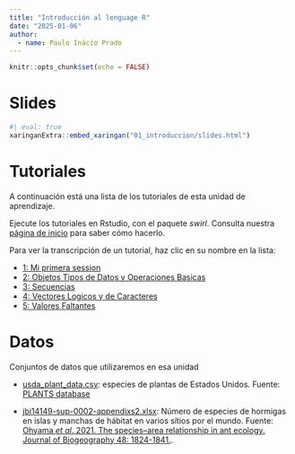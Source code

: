 ```yaml
---
title: "Introducción al lenguage R"
date: "2025-01-06" 
author:
  - name: Paulo Inácio Prado
---
```


```r
knitr::opts_chunk$set(echo = FALSE)
```

# Slides

```r
#| eval: true
xaringanExtra::embed_xaringan("01_introduccion/slides.html")
```

# Tutoriales

A continuación está una lista de los tutoriales de esta unidad de aprendizaje.

Ejecute los tutoriales en Rstudio, con el paquete *swirl*.  Consulta nuestra [página
de inicio](index.html#tutoriales) para saber cómo hacerlo.

Para ver la transcripción de un tutorial, haz clic en su nombre en la lista:

* [1: Mi primera session](Tutoriales/html/Mi_primera_session.html)
* [2: Objetos Tipos de Datos y Operaciones Basicas](Tutoriales/html/Objetos_Tipos_de_Datos_y_Operaciones_Basicas.html)
* [3: Secuencias](Tutoriales/html/Secuencias.html)
* [4: Vectores Logicos y de Caracteres](Tutoriales/html/Vectores_Logicos_y_de_Caracteres.html)
* [5: Valores Faltantes](Tutoriales/html/Valores_Faltantes.html)

# Datos

Conjuntos de datos que utilizaremos en esa unidad

* [usda_plant_data.csv](data/usda_plant_data.csv): especies de plantas de Estados Unidos. Fuente:  [PLANTS database](https://plants.usda.gov/)

* [jbi14149-sup-0002-appendixs2.xlsx](data/jbi14149-sup-0002-appendixs2.xlsx): Número de especies de hormigas en islas y manchas de hábitat en varios sítios por el mundo. Fuente: [Ohyama *et al*. 2021. The species–area relationship in ant ecology. Journal of Biogeography 48: 1824-1841.](https://onlinelibrary.wiley.com/doi/10.1111/jbi.14149).

